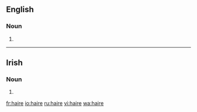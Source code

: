 ==English==

===Noun===
{{en-noun}}

# {{obsolete spelling of|hair|lang=en}}

----
==Irish==

===Noun===
{{head|ga|mutated noun}}

# {{h-prothesis of|aire|lang=ga}}

[[fr:haire]]
[[io:haire]]
[[ru:haire]]
[[vi:haire]]
[[wa:haire]]